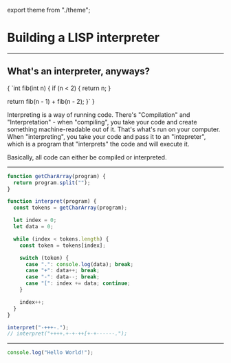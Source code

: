 export theme from "./theme";

# Building a LISP interpreter

---

## What's an interpreter, anyways?

<SyntaxHighlighter language="c">{
`int fib(int n) {
  if (n < 2) {
    return n;
  }
  
  return fib(n - 1) + fib(n - 2);
}`
}</SyntaxHighlighter>

<Notes>
  Interpreting is a way of running code.
  There's "Compilation" and "Interpretation" - when "compiling",
  you take your code and create something machine-readable out of it.
  That's what's run on your computer.
  When "interpreting", you take your code and pass it to
  an "intepreter", which is a program that "interprets" the code
  and will execute it.

  Basically, all code can either be compiled or interpreted.
</Notes>

---

```js
function getCharArray(program) {
  return program.split("");
}
```
```javascript Building a Brainfuck-esque interpreter
function interpret(program) {
  const tokens = getCharArray(program);

  let index = 0;
  let data = 0;

  while (index < tokens.length) {
    const token = tokens[index];

    switch (token) {
      case ".": console.log(data); break;
      case "+": data++; break;
      case "-": data--; break;
      case "[": index += data; continue;
    }

    index++;
  }
}

interpret("-+++-.");
// interpret("++++.+-+-++[+-+------.");
```

---

```javascript A playground slide!
console.log("Hello World!");
```